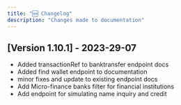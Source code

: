 ---
title: "🆕 Changelog"
description: "Changes made to documentation"
---


## [Version 1.10.1] - 2023-29-07
- Added transactionRef to banktransfer endpoint docs
- Added find wallet endpoint to documentation
- minor fixes and update to existing endpoint docs
- Add Micro-finance banks filter for financial institutions
- Add endpoint for simulating name inquiry and credit

